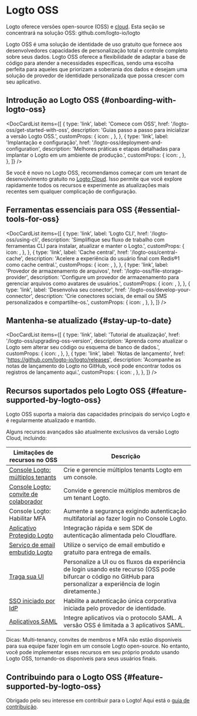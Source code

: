
# Logto OSS

Logto oferece versões open-source (OSS) e [cloud](/logto-cloud). Esta seção se concentrará na solução OSS: <Url type="inline" href="https://github.com/logto-io/logto">github.com/logto-io/logto</Url>

Logto OSS é uma solução de identidade de uso gratuito que fornece aos desenvolvedores capacidades de personalização total e controle completo sobre seus dados. Logto OSS oferece a flexibilidade de adaptar a base de código para atender a necessidades específicas, sendo uma escolha perfeita para aqueles que priorizam a soberania dos dados e desejam uma solução de provedor de identidade personalizada que possa crescer com seu aplicativo.

## Introdução ao Logto OSS \{#onboarding-with-logto-oss}

<DocCardList
  items={[
    {
      type: 'link',
      label: 'Comece com OSS',
      href: '/logto-oss/get-started-with-oss',
      description: 'Guias passo a passo para inicializar a versão Logto OSS.',
      customProps: {
        icon: <RocketIcon />,
      },
    },
    {
      type: 'link',
      label: 'Implantação e configuração',
      href: '/logto-oss/deployment-and-configuration',
      description:
        'Melhores práticas e etapas detalhadas para implantar o Logto em um ambiente de produção.',
      customProps: {
        icon: <GearIcon />,
      },
    },
  ]}
/>

<Admonition type="tip" title="Precisa de um Início Rápido?">

Se você é novo no Logto OSS, recomendamos começar com um tenant de desenvolvimento gratuito no [Logto Cloud](https://cloud.logto.io). Isso permite que você explore rapidamente todos os recursos e experimente as atualizações mais recentes sem qualquer complicação de configuração.

</Admonition>

## Ferramentas essenciais para OSS \{#essential-tools-for-oss}

<DocCardList
  items={[
    {
      type: 'link',
      label: 'Logto CLI',
      href: '/logto-oss/using-cli',
      description: 'Simplifique seu fluxo de trabalho com ferramentas CLI para instalar, atualizar e manter o Logto.',
      customProps: {
        icon: <CliIcon />,
      },
    },
    {
      type: 'link',
      label: 'Cache central',
      href: '/logto-oss/central-cache',
      description: 'Acelere a experiência do usuário final com Redis®1 como cache central.',
      customProps: {
        icon: <CentralCacheIcon />,
      },
    },
    {
      type: 'link',
      label: 'Provedor de armazenamento de arquivos',
      href: '/logto-oss/file-storage-provider',
      description: 'Configure um provedor de armazenamento para gerenciar arquivos como avatares de usuários.',
      customProps: {
        icon: <FileStorageIcon />,
      },
    },
    {
      type: 'link',
      label: 'Desenvolva seu conector',
      href: '/logto-oss/develop-your-connector',
      description: 'Crie conectores sociais, de email ou SMS personalizados e compartilhe-os.',
      customProps: {
        icon: <ConnectorsIcon />,
      },
    },
  ]}
/>
## Mantenha-se atualizado \{#stay-up-to-date}

<DocCardList
  items={[
    {
      type: 'link',
      label: 'Tutorial de atualização',
      href: '/logto-oss/upgrading-oss-version',
      description: 'Aprenda como atualizar o Logto sem alterar seu código ou esquema de banco de dados.',
      customProps: {
        icon: <UpdateIcon />,
      },
    },
    {
      type: 'link',
      label: 'Notas de lançamento',
      href: 'https://github.com/logto-io/logto/releases',
      description:
        'Acompanhe as notas de lançamento do Logto no GitHub, você pode encontrar todos os registros de lançamento aqui.',
      customProps: {
        icon: <DocumentIcon />,
      },
    },
  ]}
/>

## Recursos suportados pelo Logto OSS \{#feature-supported-by-logto-oss}

Logto OSS suporta a maioria das capacidades principais do serviço Logto e é regularmente atualizado e mantido.

Alguns recursos avançados são atualmente exclusivos da versão Logto Cloud, incluindo:

| Limitações de recursos no OSS                                                       | Descrição                                                                                                                                        |
| ----------------------------------------------------------------------------------- | ------------------------------------------------------------------------------------------------------------------------------------------------ |
| [Console Logto: múltiplos tenants](/logto-cloud/tenant-settings)                    | Crie e gerencie múltiplos tenants Logto em um console.                                                                                           |
| [Console Logto: convite de colaborador](/logto-cloud/tenant-member-management)      | Convide e gerencie múltiplos membros de um tenant Logto.                                                                                         |
| Console Logto: Habilitar MFA                                                        | Aumente a segurança exigindo autenticação multifatorial ao fazer login no Console Logto.                                                         |
| [Aplicativo Protegido Logto](/integrate-logto/protected-app)                        | Integração rápida e sem SDK de autenticação alimentada pelo Cloudflare.                                                                          |
| [Serviço de email embutido Logto](/connectors/email-connectors/built-in-email-service) | Utilize o serviço de email embutido e gratuito para entrega de emails.                                                                           |
| [Traga sua UI](/customization/bring-your-ui)                                        | Personalize a UI ou os fluxos da experiência de login usando este recurso (OSS pode bifurcar o código no GitHub para personalizar a experiência de login diretamente.) |
| [SSO iniciado por IdP](/end-user-flows/enterprise-sso/idp-initiated-sso)            | Habilite a autenticação única corporativa iniciada pelo provedor de identidade.                                                                  |
| [Aplicativos SAML](/integrate-logto/saml-app)                                       | Integre aplicativos via o protocolo SAML. A versão OSS é limitada a 3 aplicativos SAML.                                                          |

Dicas: Multi-tenancy, convites de membros e MFA não estão disponíveis para sua equipe fazer login em um console Logto open-source. No entanto, você pode implementar esses recursos em seu próprio produto usando Logto OSS, tornando-os disponíveis para seus usuários finais.

## Contribuindo para o Logto OSS \{#feature-supported-by-logto-oss}

Obrigado pelo seu interesse em contribuir para o Logto! Aqui está o [guia de contribuição](/logto-oss/contribution).
